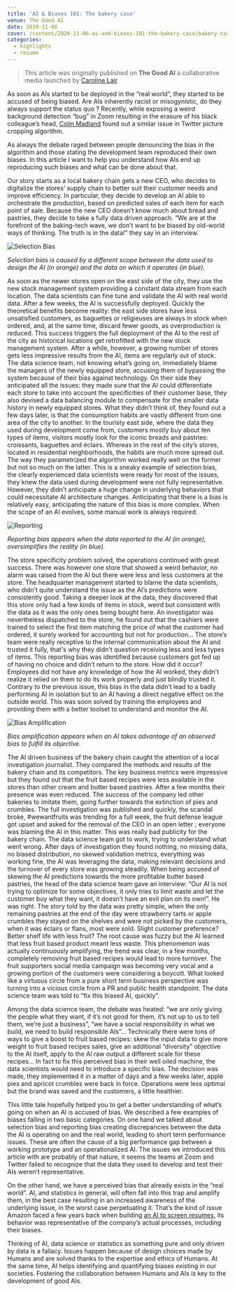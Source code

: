 ```yaml
---
title: 'AI & Biases 101: The bakery case'
venue: The Good AI
date: 2020-11-06
cover: /content/2020-11-06-ai-and-biases-101-the-bakery-case/bakery-case.jpg
categories:
  - highlights
  - resume
---
```


> This article was originally published on **The Good AI** a collaborative media launched by [Caroline Lair](https://www.linkedin.com/in/carolinelair/)

As soon as AIs started to be deployed in the “real world”, they started to be accused of being biased. Are AIs inherently racist or misogynistic, do they always support the status quo ? Recently, while exposing a weird background detection “bug” in Zoom resulting in the erasure of his black colleague’s head, [Colin Madland](https://twitter.com/colinmadland) found out a similar issue in Twitter picture cropping algorithm.

<Tweet id="1307111816250748933" />

As always the debate raged between people denouncing the bias in the algorithm and those stating the development team reproduced their own biases. In this article I want to help you understand how AIs end up reproducing such biases and what can be done about that.

Our story starts as a local bakery chain gets a new CEO, who decides to digitalize the stores’ supply chain to better suit their customer needs and improve efficiency. In particular, they decide to develop an AI able to orchestrate the production, based on predicted sales of each item for each point of sale. Because the new CEO doesn’t know much about bread and pastries, they decide to take a fully data driven approach. “We are at the forefront of the baking-tech wave, we don’t want to be biased by old-world ways of thinking. The truth is in the data!” they say in an interview.

![Selection Bias](/content/2020-11-06-ai-and-biases-101-the-bakery-case/selection-bias.jpg)

_Selection bias is caused by a different scope between the data used to design the AI (in orange) and the data on which it operates (in blue)._

As soon as the newer stores open on the east side of the city, they use the new stock management system providing a constant data stream from each location. The data scientists can fine tune and validate the AI with real world data. After a few weeks, the AI is successfully deployed. Quickly the theoretical benefits become reality: the east side stores have less unsatisfied customers, as baguettes or religieuses are always in stock when ordered, and, at the same time, discard fewer goods, as overproduction is reduced. This success triggers the full deployment of the AI to the rest of the city as historical locations get retrofitted with the new stock management system. After a while, however, a growing number of stores gets less impressive results from the AI, items are regularly out of stock. The data science team, not knowing what’s going on, immediately blame the managers of the newly equipped store, accusing them of bypassing the system because of their bias against technology. On their side they anticipated all the issues: they made sure that the AI could differentiate each store to take into account the specificities of their customer base, they also devised a data balancing module to compensate for the smaller data history in newly equipped stores. What they didn’t think of, they found out a few days later, is that the consumption habits are vastly different from one area of the city to another. In the touristy east side, where the data they used during development come from, customers mostly buy about ten types of items, visitors mostly look for the iconic breads and pastries: croissants, baguettes and éclairs. Whereas in the rest of the city’s stores, located in residential neighborhoods, the habits are much more spread out. The way they parametrized the algorithm worked really well on the former but not so much on the latter. This is a sneaky example of selection bias, the clearly experienced data scientists were ready for most of the issues, they knew the data used during development were not fully representative. However, they didn’t anticipate a huge change in underlying behaviors that could necessitate AI architecture changes. Anticipating that there is a bias is relatively easy, anticipating the nature of this bias is more complex. When the scope of an AI evolves, some manual work is always required.

![Reporting](/content/2020-11-06-ai-and-biases-101-the-bakery-case/reporting-bias.jpg)

_Reporting bias appears when the data reported to the AI (in orange), oversimplifies the reality (in blue)._

The store specificity problem solved, the operations continued with great success. There was however one store that showed a weird behavior, no alarm was raised from the AI but there were less and less customers at the store. The headquarter management started to blame the data scientists, who didn’t quite understand the issue as the AI’s predictions were consistently good. Taking a deeper look at the data, they discovered that this store only had a few kinds of items in stock, weird but consistent with the data as it was the only ones being bought here. An investigator was nevertheless dispatched to the store, he found out that the cashiers were trained to select the first item matching the price of what the customer had ordered, it surely worked for accounting but not for production… The store’s team were really receptive to the internal communication about the AI and trusted it fully, that's why they didn't question receiving less and less types of items. This reporting bias was identified because customers got fed up of having no choice and didn’t return to the store. How did it occur? Employees did not have any knowledge of how the AI worked, they didn’t realize it relied on them to do its work properly and just blindly trusted it. Contrary to the previous issue, this bias in the data didn’t lead to a badly performing AI in isolation but to an AI having a direct negative effect on the outside world. This was soon solved by training the employees and providing them with a better toolset to understand and monitor the AI.

![Bias Amplification](/content/2020-11-06-ai-and-biases-101-the-bakery-case/bias-amplification.jpg)

_Bias amplification appears when an AI takes advantage of an observed bias to fulfill its objective._

The AI driven business of the bakery chain caught the attention of a local investigation journalist. They compared the methods and results of the bakery chain and its competitors. The key business metrics were impressive but they found out that the fruit based recipes were less available in the stores than other cream and butter based pastries. After a few months their presence was even reduced. The success of the company led other bakeries to imitate them, going further towards the extinction of pies and crumbles. The full investigation was published and quickly, the scandal broke, #wewantfruits was trending for a full week, the fruit defense league got upset and asked for the removal of the CEO in an open letter ; everyone was blaming the AI in this matter. This was really bad publicity for the bakery chain. The data science team got to work, trying to understand what went wrong. After days of investigation they found nothing, no missing data, no biased distribution, no skewed validation metrics, everything was working fine, the AI was leveraging the data, making relevant decisions and the turnover of every store was growing steadily. When being accused of skewing the AI predictions towards the more profitable butter based pastries, the head of the data science team gave an interview: “Our AI is not trying to optimize for some objectives, it only tries to limit waste and let the customer buy what they want, it doesn’t have an evil plan on its own!”. He was right. The story told by the data was pretty simple, when the only remaining pastries at the end of the day were strawberry tarts or apple crumbles they stayed on the shelves and were not picked by the customers, when it was éclairs or flans, most were sold. Slight customer preference? Better shelf life with less fruit? The root cause was fuzzy but the AI learned that less fruit based product meant less waste. This phenomenon was actually continuously amplifying, the trend was clear, in a few months, completely removing fruit based recipes would lead to more turnover. The fruit supporters social media campaign was becoming very vocal and a growing portion of the customers were considering a boycott. What looked like a virtuous circle from a pure short term business perspective was turning into a vicious circle from a PR and public health standpoint. The data science team was told to “fix this biased AI, quickly”.

Among the data science team, the debate was heated: “we are only giving the people what they want, if it’s not good for them, it’s not up to us to tell them, we’re just a business”, “we have a social responsibility in what we build, we need to build responsible AIs”... Technically there were tons of ways to give a boost to fruit based recipes: skew the input data to give more weight to fruit based recipes sales, give an additional “diversity” objective to the AI itself, apply to the AI raw output a different scale for these recipes… In fact to fix this perceived bias in their well oiled machine, the data scientists would need to introduce a specific bias. The decision was made, they implemented it in a matter of days and a few weeks later, apple pies and apricot crumbles were back in force. Operations were less optimal but the brand was saved and the customers, a little healthier.

This little tale hopefully helped you to get a better understanding of what’s going on when an AI is accused of bias. We described a few examples of biases falling in two basic categories. On one hand we talked about selection bias and reporting bias creating discrepancies between the data the AI is operating on and the real world, leading to short term performance issues. These are often the cause of a big performance gap between a working prototype and an operationalized AI. The issues we introduced this article with are probably of that nature, it seems the teams at Zoom and Twitter failed to recognize that the data they used to develop and test their AIs weren’t representative.

On the other hand, we have a perceived bias that already exists in the “real world”. AI, and statistics in general, will often fall into this trap and amplify them, in the best case resulting in an increased awareness of the underlying issue, in the worst case perpetuating it. That’s the kind of issue Amazon faced a few years back when building [an AI to screen resumes](https://www.reuters.com/article/us-amazon-com-jobs-automation-insight-idUSKCN1MK08G), its behavior was representative of the company’s actual processes, including their biases.

Thinking of AI, data science or statistics as something pure and only driven by data is a fallacy. Issues happen because of design choices made by Humans and are solved thanks to the expertise and ethics of Humans. At the same time, AI helps identifying and quantifying biases existing in our societies. Fostering the collaboration between Humans and AIs is key to the development of good AIs.

